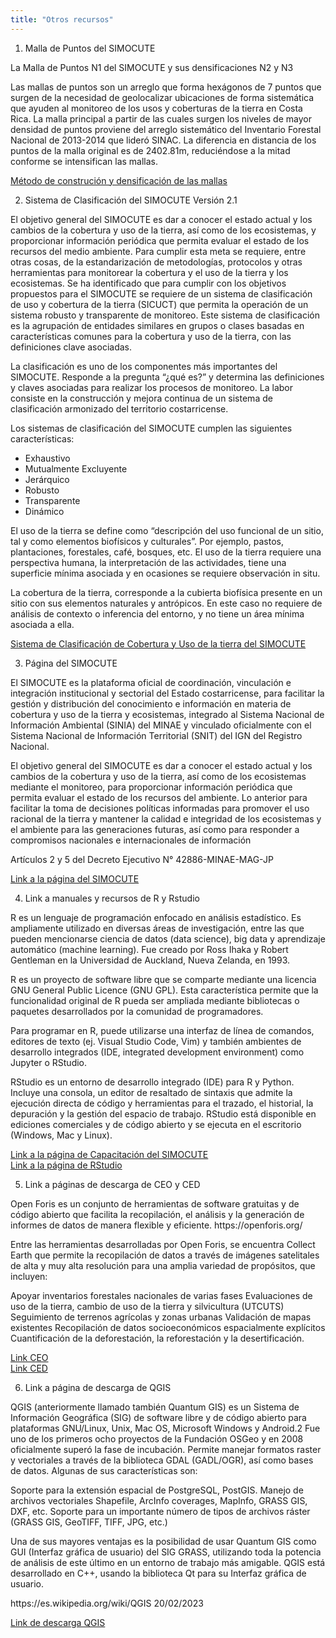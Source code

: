 ---
title: "Otros recursos"
---

1.  Malla de Puntos del SIMOCUTE

La Malla de Puntos N1 del SIMOCUTE y sus densificaciones N2 y N3

Las mallas de puntos son un arreglo que forma hexágonos de 7 puntos que surgen de la necesidad de geolocalizar ubicaciones de forma sistemática que ayuden al monitoreo de los usos y coberturas de la tierra en Costa Rica. La malla principal a partir de las cuales surgen los niveles de mayor densidad de puntos proviene del arreglo sistemático del Inventario Forestal Nacional de 2013-2014 que lideró SINAC. La diferencia en distancia de los puntos de la malla original es de 2402.81m, reduciéndose a la mitad conforme se intensifican las mallas.

[Método de construción y densificación de las mallas](documents/XXX.pdf)\

2.  Sistema de Clasificación del SIMOCUTE Versión 2.1

El objetivo general del SIMOCUTE es dar a conocer el estado actual y los cambios de la cobertura y uso de la tierra, así como de los ecosistemas, y proporcionar información periódica que permita evaluar el estado de los recursos del medio ambiente. Para cumplir esta meta se requiere, entre otras cosas, de la estandarización de metodologías, protocolos y otras herramientas para monitorear la cobertura y el uso de la tierra y los ecosistemas. Se ha identificado que para cumplir con los objetivos propuestos para el SIMOCUTE se requiere de un sistema de clasificación de uso y cobertura de la tierra (SICUCT) que permita la operación de un sistema robusto y transparente de monitoreo. Este sistema de clasificación es la agrupación de entidades similares en grupos o clases basadas en características comunes para la cobertura y uso de la tierra, con las definiciones clave asociadas.

La clasificación es uno de los componentes más importantes del SIMOCUTE. Responde a la pregunta "¿qué es?" y determina las definiciones y claves asociadas para realizar los procesos de monitoreo. La labor consiste en la construcción y mejora continua de un sistema de clasificación armonizado del territorio costarricense.

Los sistemas de clasificación del SIMOCUTE cumplen las siguientes características:

-   Exhaustivo
-   Mutualmente Excluyente
-   Jerárquico
-   Robusto
-   Transparente
-   Dinámico

El uso de la tierra se define como "descripción del uso funcional de un sitio, tal y como elementos biofísicos y culturales". Por ejemplo, pastos, plantaciones, forestales, café, bosques, etc. El uso de la tierra requiere una perspectiva humana, la interpretación de las actividades, tiene una superficie mínima asociada y en ocasiones se requiere observación in situ.

La cobertura de la tierra, corresponde a la cubierta biofísica presente en un sitio con sus elementos naturales y antrópicos. En este caso no requiere de análisis de contexto o inferencia del entorno, y no tiene un área mínima asociada a ella.

[Sistema de Clasificación de Cobertura y Uso de la tierra del SIMOCUTE](documents/XXX.pdf)\

3.  Página del SIMOCUTE

El SIMOCUTE es la plataforma oficial de coordinación, vinculación e integración institucional y sectorial del Estado costarricense, para facilitar la gestión y distribución del conocimiento e información en materia de cobertura y uso de la tierra y ecosistemas, integrado al Sistema Nacional de Información Ambiental (SINIA) del MINAE y vinculado oficialmente con el Sistema Nacional de Información Territorial (SNIT) del IGN del Registro Nacional.

El objetivo general del SIMOCUTE es dar a conocer el estado actual y los cambios de la cobertura y uso de la tierra, así como de los ecosistemas mediante el monitoreo, para proporcionar información periódica que permita evaluar el estado de los recursos del ambiente. Lo anterior para facilitar la toma de decisiones políticas informadas para promover el uso racional de la tierra y mantener la calidad e integridad de los ecosistemas y el ambiente para las generaciones futuras, así como para responder a compromisos nacionales e internacionales de información

Artículos 2 y 5 del Decreto Ejecutivo N° 42886-MINAE-MAG-JP

[Link a la página del SIMOCUTE](https://https://simocute.go.cr/home)\

4.  Link a manuales y recursos de R y Rstudio

R es un lenguaje de programación enfocado en análisis estadístico. Es ampliamente utilizado en diversas áreas de investigación, entre las que pueden mencionarse ciencia de datos (data science), big data y aprendizaje automático (machine learning). Fue creado por Ross Ihaka y Robert Gentleman en la Universidad de Auckland, Nueva Zelanda, en 1993.

R es un proyecto de software libre que se comparte mediante una licencia GNU General Public Licence (GNU GPL). Esta característica permite que la funcionalidad original de R pueda ser ampliada mediante bibliotecas o paquetes desarrollados por la comunidad de programadores.

Para programar en R, puede utilizarse una interfaz de línea de comandos, editores de texto (ej. Visual Studio Code, Vim) y también ambientes de desarrollo integrados (IDE, integrated development environment) como Jupyter o RStudio.

RStudio es un entorno de desarrollo integrado (IDE) para R y Python. Incluye una consola, un editor de resaltado de sintaxis que admite la ejecución directa de código y herramientas para el trazado, el historial, la depuración y la gestión del espacio de trabajo. RStudio está disponible en ediciones comerciales y de código abierto y se ejecuta en el escritorio (Windows, Mac y Linux).

[Link a la página de Capacitación del SIMOCUTE](https://mesa-monitoreo-puntos.github.io/capacitacion/)\
[Link a la página de RStudio](https://posit.co/products/open-source/rstudio/)\

5.  Link a páginas de descarga de CEO y CED

Open Foris es un conjunto de herramientas de software gratuitas y de código abierto que facilita la recopilación, el análisis y la generación de informes de datos de manera flexible y eficiente. https://openforis.org/

Entre las herramientas desarrolladas por Open Foris, se encuentra Collect Earth que permite la recopilación de datos a través de imágenes satelitales de alta y muy alta resolución para una amplia variedad de propósitos, que incluyen:

Apoyar inventarios forestales nacionales de varias fases Evaluaciones de uso de la tierra, cambio de uso de la tierra y silvicultura (UTCUTS) Seguimiento de terrenos agrícolas y zonas urbanas Validación de mapas existentes Recopilación de datos socioeconómicos espacialmente explícitos Cuantificación de la deforestación, la reforestación y la desertificación.

[Link CEO](https://www.collect.earth/)\
[Link CED](https://openforis.org/tools/collect-earth/)\

6.  Link a página de descarga de QGIS

QGIS (anteriormente llamado también Quantum GIS) es un Sistema de Información Geográfica (SIG) de software libre y de código abierto para plataformas GNU/Linux, Unix, Mac OS, Microsoft Windows y Android.2 Fue uno de los primeros ocho proyectos de la Fundación OSGeo y en 2008 oficialmente superó la fase de incubación. Permite manejar formatos raster y vectoriales a través de la biblioteca GDAL (GADL/OGR), así como bases de datos. Algunas de sus características son:

Soporte para la extensión espacial de PostgreSQL, PostGIS. Manejo de archivos vectoriales Shapefile, ArcInfo coverages, MapInfo, GRASS GIS, DXF, etc. Soporte para un importante número de tipos de archivos ráster (GRASS GIS, GeoTIFF, TIFF, JPG, etc.)

Una de sus mayores ventajas es la posibilidad de usar Quantum GIS como GUI (Interfaz gráfica de usuario) del SIG GRASS, utilizando toda la potencia de análisis de este último en un entorno de trabajo más amigable. QGIS está desarrollado en C++, usando la biblioteca Qt para su Interfaz gráfica de usuario.

https://es.wikipedia.org/wiki/QGIS 20/02/2023

[Link de descarga QGIS](https://qgis.org/es/site/forusers/download.html)\
